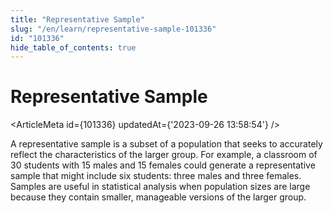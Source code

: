 ```yaml
---
title: "Representative Sample"
slug: "/en/learn/representative-sample-101336"
id: "101336"
hide_table_of_contents: true
---
```



# Representative Sample

<ArticleMeta id={101336} updatedAt={'2023-09-26 13:58:54'} />
<div className='border-solid border-b border-t-0 my-4 border-[var(--ifm-color-gray-300)]' />

A representative sample is a subset of a population that seeks to accurately reflect the characteristics of the larger group. For example, a classroom of 30 students with 15 males and 15 females could generate a representative sample that might include six students: three males and three females. Samples are useful in statistical analysis when population sizes are large because they contain smaller, manageable versions of the larger group.
